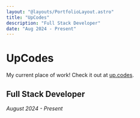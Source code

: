 ```yaml
---
layout: "@layouts/PortfolioLayout.astro"
title: "UpCodes"
description: "Full Stack Developer"
date: "Aug 2024 - Present"
---
```


# UpCodes

My current place of work! Check it out at [up.codes](https://up.codes).

## Full Stack Developer
_August 2024 - Present_


